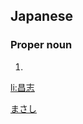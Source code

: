 ==Japanese==
{{ja-kanjitab|昌|志}}

===Proper noun===
{{ja-pos|proper|まさし}}

# {{given name|male|lang=ja}}

[[Category:Japanese male given names|まさし]]

[[li:昌志]]